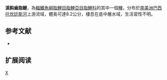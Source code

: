{{Speciesbox 
| genus = Creagrutus
| species = saxatilis
| status = NE
| status_system = IUCN3.1
| authority =  [[Vari|Vari]] & [[Harold|Harold]], 2001
| synonyms = 
}}
'''溪鈎齒脂鯉'''，為[[輻鰭魚綱|輻鰭魚綱]][[脂鯉目|脂鯉目]][[脂鯉亞目|脂鯉亞目]][[脂鯉科|脂鯉科]]的其中一個[[種|種]]，分布於[[南美洲|南美洲]][[巴西|巴西]][[托坎廷斯河|托坎廷斯河]]上游流域，體長可達8.2公分，棲息在底中層水域，生活習性不明。

==参考文献==
{{refbegin}}
*{{FishBase_species|genus=Creagrutus|species=saxatilis|year=2014|month=1}}
{{refend}}

== 扩展阅读 ==
{{refbegin}}
{{wikispecies-inline|Creagrutus saxatilis|溪鈎齒脂鯉}}
{{refend}}
{{Taxonbar|from=Q5531835}}

[[Category:鈎齒脂鯉屬|X]]


{{魚類小作品}}